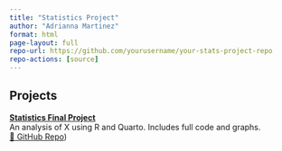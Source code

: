 ```yaml
---
title: "Statistics Project"
author: "Adrianna Martinez"
format: html
page-layout: full
repo-url: https://github.com/yourusername/your-stats-project-repo
repo-actions: [source]
---
```


## Projects

::: project-entry
[**Statistics Final Project**](Project_ENVS193DS_homework3.qmd)\
An analysis of X using R and Quarto. Includes full code and graphs.\
[🔗 GitHub Repo](https://github.com/madrianna03/ENVS-193DS_homework-03))
:::
